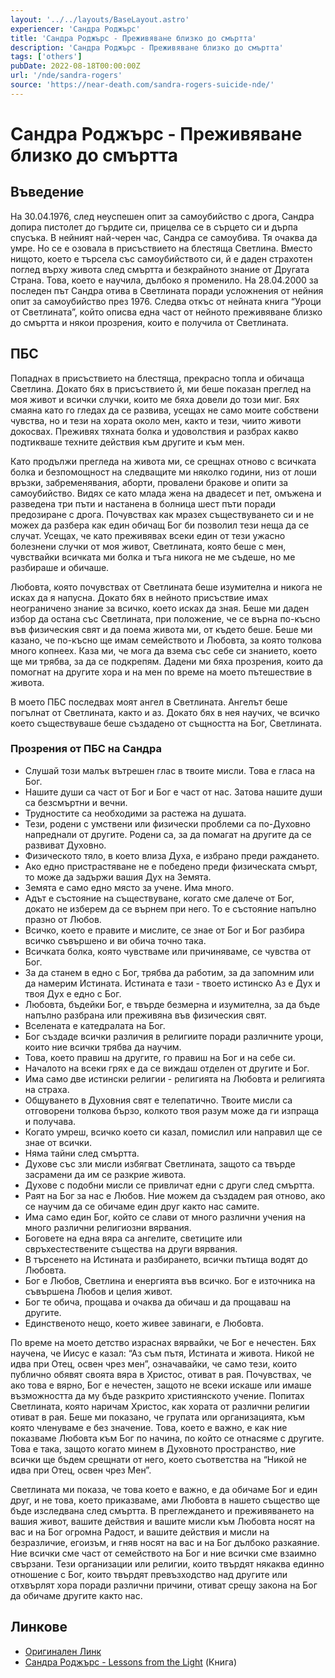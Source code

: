 ```yaml
---
layout: '../../layouts/BaseLayout.astro'
experiencer: 'Сандра Роджърс'
title: 'Сандра Роджърс - Преживяване близко до смъртта'
description: 'Сандра Роджърс - Преживяване близко до смъртта'
tags: ['others']
pubDate: 2022-08-18T00:00:00Z
url: '/nde/sandra-rogers'
source: 'https://near-death.com/sandra-rogers-suicide-nde/'
---
```


# Сандра Роджърс - Преживяване близко до смъртта

## Въведение

На 30.04.1976, след неуспешен опит за самоубийство с дрога, Сандра допира пистолет до гърдите си, прицелва се в сърцето си и дърпа спусъка. В нейният най-черен час, Сандра се самоубива. Тя очаква да умре. Но се е озовала в присъствието на блестяща Светлина. Вместо нищото, което е търсела със самоубийството си, й е даден страхотен поглед върху живота след смъртта и безкрайното знание от Другата Страна. Това, което е научила, дълбоко я променило. На 28.04.2000 за последен път Сандра отива в Светлината поради усложнения от нейния опит за самоубийство през 1976. Следва откъс от нейната книга “Уроци от Светлината”, който описва една част от нейното преживяване близко до смъртта и някои прозрения, които е получила от Светлината.

## ПБС

Попаднах в присъствието на блестяща, прекрасно топла и обичаща Светлина. Докато бях в присъствието й, ми беше показан преглед на моя живот и всички случки, които ме бяха довели до този миг. Бях смаяна като го гледах да се развива, усещах не само моите собствени чувства, но и тези на хората около мен, както и тези, чиито животи докосвах. Преживях тяхната болка и удоволствия и разбрах какво подтикваше техните действия към другите и към мен.

Като продължи прегледа на живота ми, се срещнах отново с всичката болка и безпомощност на следващите ми няколко години, низ от лоши връзки, забременявания, аборти, провалени бракове и опити за самоубийство. Видях се като млада жена на двадесет и пет, омъжена и разведена три пъти и настанена в болница шест пъти поради предозиране с дрога. Почувствах как мразех съществуването си и не можех да разбера как един обичащ Бог би позволил тези неща да се случат. Усещах, че като преживявах всеки един от тези ужасно болезнени случки от моя живот, Светлината, която беше с мен, чувствайки всичката ми болка и тъга никога не ме съдеше, но ме разбираше и обичаше.

Любовта, която почувствах от Светлината беше изумителна и никога не исках да я напусна. Докато бях в нейното присъствие имах неограничено знание за всичко, което исках да зная. Беше ми даден избор да остана със Светлината, при положение, че се върна по-късно във физическия свят и да поема живота ми, от където беше. Беше ми казано, че по-късно ще имам семейството и Любовта, за която толкова много копнеех. Каза ми, че мога да взема със себе си знанието, което ще ми трябва, за да се подкрепям. Дадени ми бяха прозрения, които да помогнат на другите хора и на мен по време на моето пътешествие в живота.

В моето ПБС последвах моят ангел в Светлината. Ангелът беше погълнат от Светлината, както и аз. Докато бях в нея научих, че всичко което съществуваше беше създадено от същността на Бог, Светлината.

### Прозрения от ПБС на Сандра

- Слушай този малък вътрешен глас в твоите мисли. Това е гласа на Бог.
- Нашите души са част от Бог и Бог е част от нас. Затова нашите души са безсмъртни и вечни.
- Трудностите са необходими за растежа на душата.
- Тези, родени с умствени или физически проблеми са по-Духовно напреднали от другите. Родени са, за да помагат на другите да се развиват Духовно.
- Физическото тяло, в което влиза Духа, е избрано преди раждането.
- Ако едно пристрастяване не е победено преди физическата смърт, то може да задържи вашия Дух на Земята.
- Земята е само едно място за учене. Има много.
- Адът е състояние на съществуване, когато сме далече от Бог, докато не изберем да се върнем при него. То е състояние напълно празно от Любов.
- Всичко, което е правите и мислите, се знае от Бог и Бог разбира всичко съвършено и ви обича точно така.
- Всичката болка, която чувстваме или причиняваме, се чувства от Бог.
- За да станем в едно с Бог, трябва да работим, за да запомним или да намерим Истината. Истината е тази - твоето истинско Аз е Дух и твоя Дух е едно с Бог.
- Любовта, бъдейки Бог, е твърде безмерна и изумителна, за да бъде напълно разбрана или преживяна във физическия свят.
- Вселената е катедралата на Бог.
- Бог създаде всички различия в религиите поради различните уроци, които ние всички трябва да научим.
- Това, което правиш на другите, го правиш на Бог и на себе си.
- Началото на всеки грях е да се виждаш отделен от другите и Бог.
- Има само две истински религии - религията на Любовта и религията на страха.
- Общуването в Духовния свят е телепатично. Твоите мисли са отговорени толкова бързо, колкото твоя разум може да ги изпраща и получава.
- Когато умреш, всичко което си казал, помислил или направил ще се знае от всички.
- Няма тайни след смъртта.
- Духове със зли мисли избягват Светлината, защото са твърде засрамени да им се разкрие живота.
- Духове с подобни мисли се привличат едни с други след смъртта.
- Раят на Бог за нас е Любов. Ние можем да създадем рая отново, ако се научим да се обичаме един друг както нас самите.
- Има само един Бог, който се слави от много различни учения на много различни религиозни вярвания.
- Боговете на една вяра са ангелите, светиците или свръхестествените същества на други вярвания.
- В търсенето на Истината и разбирането, всички пътища водят до Любовта.
- Бог е Любов, Светлина и енергията във всичко. Бог е източника на съвършена Любов и целия живот.
- Бог те обича, прощава и очаква да обичаш и да прощаваш на другите.
- Единственото нещо, което живее завинаги, е Любовта.

По време на моето детство израснах вярвайки, че Бог е нечестен. Бях научена, че Иисус е казал: “Аз съм пътя, Истината и живота. Никой не идва при Отец, освен чрез мен”, означавайки, че само тези, които публично обявят своята вяра в Христос, отиват в рая. Почувствах, че ако това е вярно, Бог е нечестен, защото не всеки искаше или имаше възможността да му бъде разкрито християнското учение. Попитах Светлината, която наричам Христос, как хората от различни религии отиват в рая. Беше ми показано, че групата или организацията, към която членуваме е без значение. Това, което е важно, е как ние показваме Любовта към Бог по начина, по който се отнасяме с другите. Това е така, защото когато минем в Духовното пространство, ние всички ще бъдем срещнати от него, което съответства на “Никой не идва при Отец, освен чрез Мен”.

Светлината ми показа, че това което е важно, е да обичаме Бог и един друг, и не това, което приказваме, ами Любовта в нашето същество ще бъде изследвана след смъртта. В преглеждането и преживяването на вашия живот, вашите действия и вашите мисли към Любовта носят на вас и на Бог огромна Радост, и вашите действия и мисли на безразличие, егоизъм, и гняв носят на вас и на Бог дълбоко разкаяние. Ние всички сме част от семейството на Бог и ние всички сме взаимно свързани. Тези организации или религии, които твърдят някаква единно отношение с Бог, които твърдят превъзходство над другите или отхвърлят хора поради различни причини, отиват срещу закона на Бог да обичаме другите както нас.

## Линкове

- [Оригинален Линк](https://near-death.com/sandra-rogers-suicide-nde/)
- [Сандра Роджърс - Lessons from the Light](https://www.amazon.com/Lessons-Light-Sights-Journey-Other-ebook/dp/B002WAUVQY/) (Книга)
